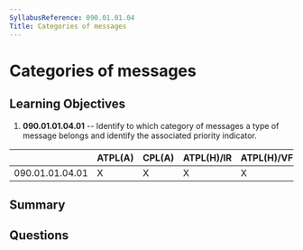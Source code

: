 ```yaml
---
SyllabusReference: 090.01.01.04
Title: Categories of messages
---
```


# Categories of messages

## Learning Objectives

1. **090.01.01.04.01** -- Identify to which category of messages a type of message belongs and identify the associated priority indicator.

|                 | ATPL(A) | CPL(A) | ATPL(H)/IR | ATPL(H)/VFR | CPL(H) | IR  | CBIR(A) |
| --------------- | ------- | ------ | ---------- | ----------- | ------ | --- | ------- |
| 090.01.01.04.01 | X       | X      | X          | X           | X      | X   | X       |

## Summary

## Questions
